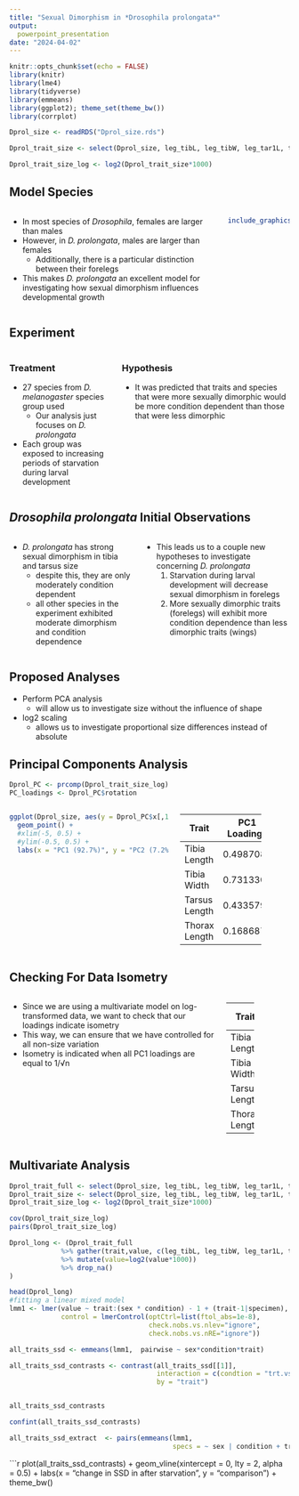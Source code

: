 ```yaml
---
title: "Sexual Dimorphism in *Drosophila prolongata*"
output: 
  powerpoint_presentation
date: "2024-04-02"
---
```



```r
knitr::opts_chunk$set(echo = FALSE)
library(knitr)
library(lme4)
library(tidyverse)
library(emmeans)
library(ggplot2); theme_set(theme_bw())
library(corrplot)

Dprol_size <- readRDS("Dprol_size.rds")

Dprol_trait_size <- select(Dprol_size, leg_tibL, leg_tibW, leg_tar1L, thorax_length_mm) 

Dprol_trait_size_log <- log2(Dprol_trait_size*1000)
```

## Model Species

:::::::::::::: {.columns}
::: {.column}
- In most species of *Drosophila*, females are larger than males
- However, in *D. prolongata*, males are larger than females
  - Additionally, there is a particular distinction between their forelegs
- This makes *D. prolongata* an excellent model for investigating how sexual dimorphism influences developmental growth
:::
::: {.column}
```r

include_graphics("prolongata.PNG")

```
:::
::::::::::::::

## Experiment
:::::::::::::: {.columns}
::: {.column}
### Treatment
- 27 species from *D. melanogaster* species group used
  - Our analysis just focuses on *D. prolongata*
- Each group was exposed to increasing periods of starvation during larval development

:::
::: {.column}
### Hypothesis
- It was predicted that traits and species that were more sexually dimorphic would be more condition dependent than those that were less dimorphic
:::
::::::::::::::


## *Drosophila prolongata* Initial Observations
:::::::::::::: {.columns}
::: {.column}
- *D. prolongata* has strong sexual dimorphism in tibia and tarsus size
  - despite this, they are only moderately condition dependent
  - all other species in the experiment exhibited moderate dimorphism and condition dependence
:::
::: {.column}
- This leads us to a couple new hypotheses to investigate concerning *D. prolongata*
  1. Starvation during larval development will decrease sexual dimorphism in forelegs
  2. More sexually dimorphic traits (forelegs) will exhibit more condition dependence than less dimorphic traits (wings) 
:::
::::::::::::::

## Proposed Analyses
- Perform PCA analysis
  - will allow us to investigate size without the influence of shape
- log2 scaling
  - allows us to investigate proportional size differences instead of absolute

## Principal Components Analysis
```r
Dprol_PC <- prcomp(Dprol_trait_size_log)
PC_loadings <- Dprol_PC$rotation
```

:::::::::::::: {.columns}
::: {.column}
```r
ggplot(Dprol_size, aes(y = Dprol_PC$x[,1], x = Dprol_PC$x[,2], col = sex)) +
  geom_point() +
  #xlim(-5, 0.5) +
  #ylim(-0.5, 0.5) +
  labs(x = "PC1 (92.7%)", y = "PC2 (7.2%)")
```
:::
::: {.column}
+---------------+---------------+--------------------+
| Trait         | PC1 Loadings  | PC2 Loadings       |
+===============+===============+====================+
| Tibia Length  | 0.4987080     | -0.03130124        |
+---------------+---------------+--------------------+
| Tibia Width   | 0.7313304     | 0.41634811         |
+---------------+---------------+--------------------+
| Tarsus Length | 0.4335791     | -0.33812703        |
+---------------+---------------+--------------------+
| Thorax Length | 0.1686874     | -0.84341247        |
+---------------+---------------+--------------------+
:::
::::::::::::::

## Checking For Data Isometry
:::::::::::::: {.columns}
::: {.column}
- Since we are using a multivariate model on log-transformed data, we want to check that our loadings indicate isometry
- This way, we can ensure that we have controlled for all non-size variation
- Isometry is indicated when all PC1 loadings are equal to 1/√n
:::
::: {.column}
+---------------+---------------+
| Trait         | PC1 Loadings  |
+===============+===============+
| Tibia Length  | 0.4987080     |
+---------------+---------------+
| Tibia Width   | 0.7313304     |
+---------------+---------------+
| Tarsus Length | 0.4335791     |
+---------------+---------------+
| Thorax Length | 0.1686874     |
+---------------+---------------+
:::
::::::::::::::

## Multivariate Analysis
```r
Dprol_trait_full <- select(Dprol_size, leg_tibL, leg_tibW, leg_tar1L, thorax_length_mm, species_full, cohort, sex, specimen, condition) 
Dprol_trait_size <- select(Dprol_size, leg_tibL, leg_tibW, leg_tar1L, thorax_length_mm)
Dprol_trait_size_log <- log2(Dprol_trait_size*1000)

cov(Dprol_trait_size_log)
pairs(Dprol_trait_size_log)

Dprol_long <- (Dprol_trait_full 
             %>% gather(trait,value, c(leg_tibL, leg_tibW, leg_tar1L, thorax_length_mm))
             %>% mutate(value=log2(value*1000))
             %>% drop_na()
)

head(Dprol_long)
#fitting a linear mixed model 
lmm1 <- lmer(value ~ trait:(sex * condition) - 1 + (trait-1|specimen), data = Dprol_long, 
             control = lmerControl(optCtrl=list(ftol_abs=1e-8),
                                   check.nobs.vs.nlev="ignore",
                                   check.nobs.vs.nRE="ignore"))

all_traits_ssd <- emmeans(lmm1,  pairwise ~ sex*condition*trait)

all_traits_ssd_contrasts <- contrast(all_traits_ssd[[1]], 
                                     interaction = c(condtion = "trt.vs.ctrl1", sex = "pairwise"),
                                     by = "trait")


all_traits_ssd_contrasts

confint(all_traits_ssd_contrasts)

all_traits_ssd_extract  <- pairs(emmeans(lmm1, 
                                         specs = ~ sex | condition + trait), simple = "sex", by = "trait")
```

```r

plot(all_traits_ssd_contrasts) + 
  geom_vline(xintercept = 0, lty = 2, alpha = 0.5) + 
  labs(x = "change in SSD in after starvation", y = "comparison") +
  theme_bw()